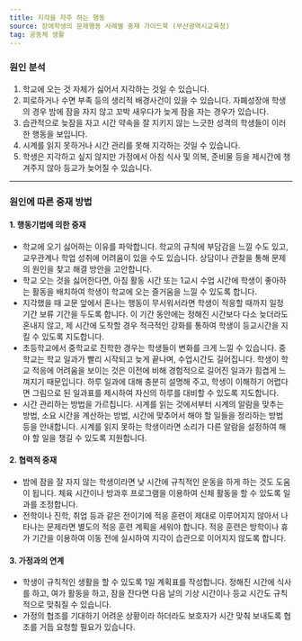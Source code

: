 ```yaml
---
title: 지각을 자주 하는 행동
source: 장애학생의 문제행동 사례별 중재 가이드북 (부산광역시교육청)
tag: 공동체 생활
---
```


### 원인 분석

1. 학교에 오는 것 자체가 싫어서 지각하는 것일 수 있습니다.
2. 피로하거나 수면 부족 등의 생리적 배경사건이 있을 수 있습니다. 자폐성장애 학생의 경우 밤에 잠을 자지 않고 꼬박 새우다가 늦게 잠을 자는 경우가 있습니다.
3. 습관적으로 늦잠을 자고 시간 약속을 잘 지키지 않는 느긋한 성격의 학생들이 이러한 행동을 보입니다.
4. 시계를 읽지 못하거나 시간 관리를 못해 지각하는 것일 수 있습니다.
5. 학생은 지각하고 싶지 않지만 가정에서 아침 식사 및 의복, 준비물 등을 제시간에 챙겨주지 않아 등교가 늦어질 수 있습니다.

---

### 원인에 따른 중재 방법

#### 1. 행동기법에 의한 중재

- 학교에 오기 싫어하는 이유를 파악합니다. 학교의 규칙에 부담감을 느낄 수도 있고, 교우관계나 학업 성취에 어려움이 있을 수도 있습니다. 상담이나 관찰을 통해 문제의 원인을 찾고 해결 방안을 고안합니다.
- 학교 오는 것을 싫어한다면, 아침 활동 시간 또는 1교시 수업 시간에 학생이 좋아하는 활동을 배치하여 학생이 학교에 오는 즐거움을 느낄 수 있도록 합니다.
- 지각했을 때 교문 앞에서 혼나는 행동이 무서워서라면 학생이 적응할 때까지 일정 기간 보류 기간을 두도록 합니다. 이 기간 동안에는 정해진 시간보다 다소 늦더라도 혼내지 않고, 제 시간에 도착할 경우 적극적인 강화를 통하여 학생이 등교시간을 지킬 수 있도록 지도합니다.
- 초등학교에서 중학교로 진학한 경우는 학생들이 변화를 크게 느낄 수 있습니다. 중학교는 학교 일과가 빨리 시작되고 늦게 끝나며, 수업시간도 길어집니다. 학생이 학교 적응에 어려움을 보이는 것은 이전에 비해 경험적으로 길어진 일과가 힘겹게 느껴지기 때문입니다. 하루 일과에 대해 충분히 설명해 주고, 학생이 이해하기 어렵다면 그림으로 된 일과표를 제시하여 자신의 하루를 대비할 수 있도록 지도합니다.
- 시간 관리하는 방법을 가르칩니다. 시계를 읽는 것에서부터 시계의 알람을 맞추는 방법, 소요 시간을 계산하는 방법, 시간에 맞추어서 해야 할 일들을 정리하는 방법 등을 안내합니다. 시계를 읽지 못하는 학생이라면 소리가 다른 알람을 설정하여 해야 할 일을 챙길 수 있도록 지원합니다.

#### 2. 협력적 중재

- 밤에 잠을 잘 자지 않는 학생이라면 낮 시간에 규칙적인 운동을 하게 하는 것도 도움이 됩니다. 체육 시간이나 방과후 프로그램을 이용하여 신체 활동을 할 수 있도록 일과를 조정합니다.
- 전학이나 진학, 취업 등과 같은 전이기에 적응 훈련이 제대로 이루어지지 않아서 나타나는 문제라면 별도의 적응 훈련 계획을 세워야 합니다. 적응 훈련은 방학이나 휴가 기간을 이용하여 이동 전에 실시하여 지각이 습관으로 이어지지 않도록 합니다.

#### 3. 가정과의 연계

- 학생이 규칙적인 생활을 할 수 있도록 1일 계획표를 작성합니다. 정해진 시간에 식사를 하고, 여가 활동을 하고, 잠을 잔다면 다음 날의 기상 시간이나 등교 시간도 규칙적으로 맞춰질 수 있습니다.
- 가정의 협조를 기대하기 어려운 상황이라 하더라도 보호자가 시간 맞춰 보내도록 협조를 거듭 요청할 필요가 있습니다.
